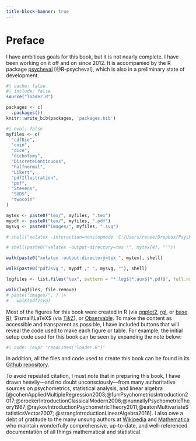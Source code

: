 ```yaml
---
title-block-banner: true
---
```


# Preface {.unnumbered}

I have ambitious goals for this book, but it is not nearly complete. I have been working on it off and on since 2012. It is accompanied by the R package [psycheval](https://wjschne.github.io/psycheval/) [@R-psycheval], which is also in a preliminary state of development.

```r
#| cache: false
#| include: false
source("loader.R")

packages <- c(
  .packages())
knitr::write_bib(packages, 'packages.bib')
```

```r
#| eval: false
myfiles <- c(
  "cdfDie",
  "coin",
  "dice",
  "dichotomy",
  "DiscreteContinuous",
  "halfnormal",
  "Likert",
  "pdfIllustration",
  "pmf",
  "Stevens",
  "SUDS",
  "twocoin"
)

mytex <- paste0("tex/", myfiles, ".tex")
mypdf <- paste0("tex/", myfiles, ".pdf")
mysvg <- paste0("images/", myfiles, ".svg")

# shell("xelatex -interaction=nonstopmode 'C:/Users/renee/Dropbox/Psychometrics/APsychometricToolkit/individualpsychometrics/tex/SUDS.tex'")

# shell(paste0("xelatex -output-directory=tex '", mytex[4], "'"))

walk(paste0("xelatex -output-directory=tex ", mytex), shell)

walk(paste0("pdf2svg ", mypdf ," ", mysvg, ""), shell)

logfiles <- list.files("tex", pattern = "*.log$|*.aux$|*.pdf$", full.names = TRUE)

walk(logfiles, file.remove)
# paste("images/", ) |> 
#   walk(pdf2svg)
```

Most of the figures for this book were created in R (via [ggplot2](https://ggplot2.tidyverse.org/), [rgl](https://dmurdoch.github.io/rgl/), or [base R](https://r-graph-gallery.com/base-R.html)), $\small\LaTeX$ (via [Ti*k*Z](https://tikz.dev/)), or [Observable](https://observablehq.com/). To make the content as accessible and transparent as possible, I have included buttons that will reveal the code used to make each figure or table. For example, the initial setup code used for this book can be seen by expanding the note below:

```r
#| code: !expr 'readLines("loader.R")'
```

In addition, all the files and code used to create this book can be found in its [Github repository](https://github.com/wjschne/toolkit).

To avoid repeated citation, I must note that in preparing this book, I have drawn heavily---and no doubt unconsciously---from many authoritative sources on psychometrics, statistical analysis, and linear algebra [@cohenAppliedMultipleRegression2003;@furrPsychometricsIntroduction2017;@crockerIntroductionClassicalModern2006;@nunnallyPsychometricTheory1967;@raykovIntroductionPsychometricTheory2011;@eatonMultivariateStatisticsVector2007; @strangIntroductionLinearAlgebra2016]. I also owe a debt of gratitude to the many unsung authors at  [Wikipedia](https://www.wikipedia.org/) and [Mathematica](https://www.wolfram.com/mathematica/) who maintain wonderfully comprehensive, up-to-date, and well-referenced documentation of all things mathematical and statistical.
